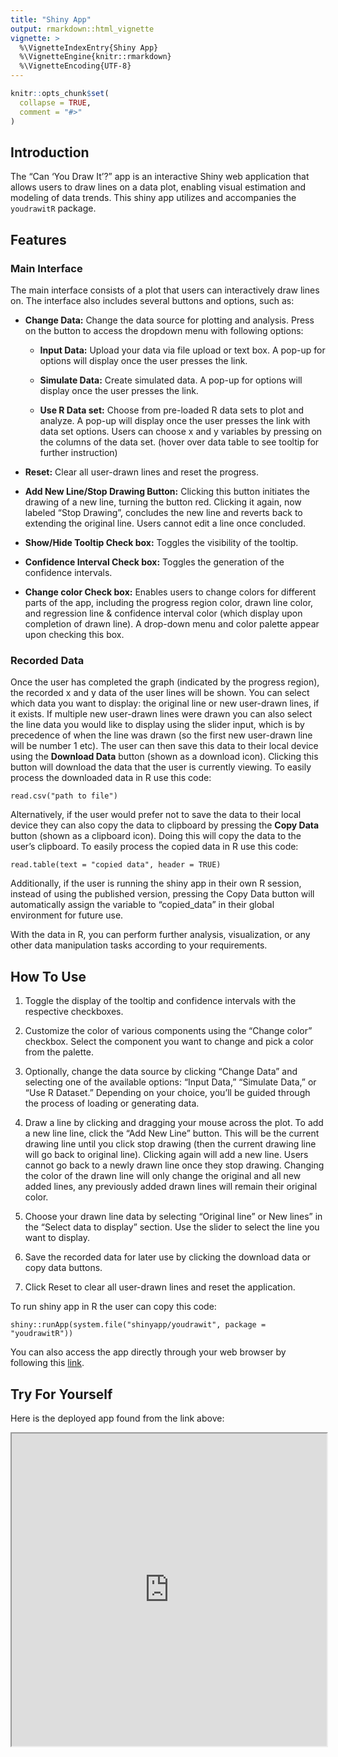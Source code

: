 ```yaml
---
title: "Shiny App"
output: rmarkdown::html_vignette
vignette: >
  %\VignetteIndexEntry{Shiny App}
  %\VignetteEngine{knitr::rmarkdown}
  %\VignetteEncoding{UTF-8}
---
```


```r
knitr::opts_chunk$set(
  collapse = TRUE,
  comment = "#>"
)
```

## Introduction

The "Can 'You Draw It'?" app is an interactive Shiny web application that allows users to draw lines on a data plot, enabling visual estimation and modeling of data trends. This shiny app utilizes and accompanies the `youdrawitR` package.

## Features

### Main Interface

The main interface consists of a plot that users can interactively draw lines on. The interface also includes several buttons and options, such as:

-   **Change Data:** Change the data source for plotting and analysis. Press on the button to access the dropdown menu with following options:

    -   **Input Data:** Upload your data via file upload or text box. A pop-up for options will display once the user presses the link.

    -   **Simulate Data:** Create simulated data. A pop-up for options will display once the user presses the link.

    -   **Use R Data set:** Choose from pre-loaded R data sets to plot and analyze. A pop-up will display once the user presses the link with data set options. Users can choose x and y variables by pressing on the columns of the data set. (hover over data table to see tooltip for further instruction)

-   **Reset:** Clear all user-drawn lines and reset the progress.

-   **Add New Line/Stop Drawing Button:** Clicking this button initiates the drawing of a new line, turning the button red. Clicking it again, now labeled "Stop Drawing", concludes the new line and reverts back to extending the original line. Users cannot edit a line once concluded.

-   **Show/Hide Tooltip Check box:** Toggles the visibility of the tooltip.

-   **Confidence Interval Check box:** Toggles the generation of the confidence intervals.

-   **Change color Check box:** Enables users to change colors for different parts of the app, including the progress region color, drawn line color, and regression line & confidence interval color (which display upon completion of drawn line). A drop-down menu and color palette appear upon checking this box.

### Recorded Data

Once the user has completed the graph (indicated by the progress region), the recorded x and y data of the user lines will be shown. You can select which data you want to display: the original line or new user-drawn lines, if it exists. If multiple new user-drawn lines were drawn you can also select the line data you would like to display using the slider input, which is by precedence of when the line was drawn (so the first new user-drawn line will be number 1 etc). The user can then save this data to their local device using the **Download Data** button (shown as a download icon). Clicking this button will download the data that the user is currently viewing. To easily process the downloaded data in R use this code:

`read.csv("path to file")`

Alternatively, if the user would prefer not to save the data to their local device they can also copy the data to clipboard by pressing the **Copy Data** button (shown as a clipboard icon). Doing this will copy the data to the user's clipboard. To easily process the copied data in R use this code:

`read.table(text = "copied data", header = TRUE)`

Additionally, if the user is running the shiny app in their own R session, instead of using the published version, pressing the Copy Data button will automatically assign the variable to "copied_data" in their global environment for future use.

With the data in R, you can perform further analysis, visualization, or any other data manipulation tasks according to your requirements.

## How To Use

1.  Toggle the display of the tooltip and confidence intervals with the respective checkboxes.

2.  Customize the color of various components using the "Change color" checkbox. Select the component you want to change and pick a color from the palette.

3.  Optionally, change the data source by clicking "Change Data" and selecting one of the available options: "Input Data," "Simulate Data," or "Use R Dataset." Depending on your choice, you'll be guided through the process of loading or generating data.

4.  Draw a line by clicking and dragging your mouse across the plot. To add a new line line, click the "Add New Line" button. This will be the current drawing line until you click stop drawing (then the current drawing line will go back to original line). Clicking again will add a new line. Users cannot go back to a newly drawn line once they stop drawing. Changing the color of the drawn line will only change the original and all new added lines, any previously added drawn lines will remain their original color.

5.  Choose your drawn line data by selecting "Original line" or New lines" in the "Select data to display" section. Use the slider to select the line you want to display.

6.  Save the recorded data for later use by clicking the download data or copy data buttons.

7.  Click Reset to clear all user-drawn lines and reset the application.

To run shiny app in R the user can copy this code:

`shiny::runApp(system.file("shinyapp/youdrawit", package = "youdrawitR"))`

You can also access the app directly through your web browser by following this [link](https://dillonmurphy.shinyapps.io/youdrawit/).

## Try For Yourself

Here is the deployed app found from the link above:

<iframe src = "https://dillonmurphy.shinyapps.io/youdrawit/" style="width:100%; height:500px;" class="shiny-app">
